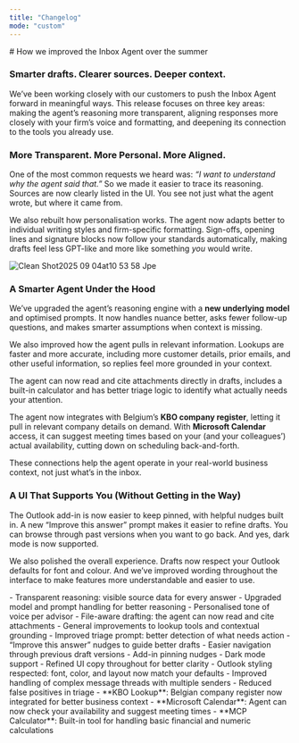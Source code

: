 ```yaml
---
title: "Changelog"
mode: "custom"
---
```


<Update label="09/04/2025" description>
  # How we improved the Inbox Agent over the summer

  ### **Smarter drafts. Clearer sources. Deeper context.**

  We’ve been working closely with our customers to push the Inbox Agent forward in meaningful ways. This release focuses on three key areas: making the agent’s reasoning more transparent, aligning responses more closely with your firm’s voice and formatting, and deepening its connection to the tools you already use.

  ### **More Transparent. More Personal. More Aligned.**

  One of the most common requests we heard was: _“I want to understand why the agent said that.”_ So we made it easier to trace its reasoning. Sources are now clearly listed in the UI. You see not just what the agent wrote, but where it came from.

  We also rebuilt how personalisation works. The agent now adapts better to individual writing styles and firm-specific formatting. Sign-offs, opening lines and signature blocks now follow your standards automatically, making drafts feel less GPT-like and more like something _you_ would write.

  ![Clean Shot2025 09 04at10 53 58 Jpe](/images/CleanShot2025-09-04at10.53.58.jpeg)

  ### **A Smarter Agent Under the Hood**

  We’ve upgraded the agent’s reasoning engine with a **new underlying model** and optimised prompts. It now handles nuance better, asks fewer follow-up questions, and makes smarter assumptions when context is missing.

  We also improved how the agent pulls in relevant information. Lookups are faster and more accurate, including more customer details, prior emails, and other useful information, so replies feel more grounded in your context.

  The agent can now read and cite attachments directly in drafts, includes a built-in calculator and has better triage logic to identify what actually needs your attention.

  The agent now integrates with Belgium’s **KBO company register**, letting it pull in relevant company details on demand. With **Microsoft Calendar** access, it can suggest meeting times based on your (and your colleagues’) actual availability, cutting down on scheduling back-and-forth.

  These connections help the agent operate in your real-world business context, not just what’s in the inbox.

  ### **A UI That Supports You (Without Getting in the Way)**

  The Outlook add-in is now easier to keep pinned, with helpful nudges built in. A new “Improve this answer” prompt makes it easier to refine drafts. You can browse through past versions when you want to go back. And yes, dark mode is now supported.

  We also polished the overall experience. Drafts now respect your Outlook defaults for font and colour. And we’ve improved wording throughout the interface to make features more understandable and easier to use.

  <AccordionGroup>
    <Accordion title="Improvements">
      - Transparent reasoning: visible source data for every answer
      - Upgraded model and prompt handling for better reasoning
      - Personalised tone of voice per advisor
      - File-aware drafting: the agent can now read and cite attachments
      - General improvements to lookup tools and contextual grounding
      - Improved triage prompt: better detection of what needs action
      - “Improve this answer” nudges to guide better drafts
      - Easier navigation through previous draft versions
      - Add-in pinning nudges
      - Dark mode support
      - Refined UI copy throughout for better clarity
    </Accordion>
    <Accordion title="Fixes">
      - Outlook styling respected: font, color, and layout now match your defaults
      - Improved handling of complex message threads with multiple senders
      - Reduced false positives in triage
    </Accordion>
    <Accordion title="Connections">
      - **KBO Lookup**: Belgian company register now integrated for better business context
      - **Microsoft Calendar**: Agent can now check your availability and suggest meeting times
      - **MCP Calculator**: Built-in tool for handling basic financial and numeric calculations
    </Accordion>
  </AccordionGroup>
</Update>